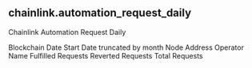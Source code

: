 ## chainlink.automation_request_daily 
Chainlink Automation Request Daily


<ParamField path="blockchain">
Blockchain
</ParamField>
<ParamField path="date_start">
Date Start
</ParamField>
<ParamField path="date_month">
Date truncated by month
</ParamField>
<ParamField path="node_address">
Node Address
</ParamField>
<ParamField path="operator_name">
Operator Name
</ParamField>
<ParamField path="fulfilled_requests">
Fulfilled Requests
</ParamField>
<ParamField path="reverted_requests">
Reverted Requests
</ParamField>
<ParamField path="total_requests">
Total Requests
</ParamField>
